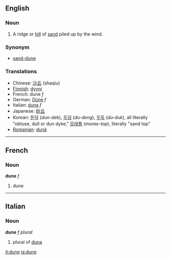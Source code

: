 ==English==
===Noun===

#A ridge or [[hill]] of [[sand]] piled up by the wind.

===Synonym===
*[[sand-dune]]

===Translations===
*Chinese: [[沙丘]] (shaqiu)
*[[Finnish]]: [[dyyni]]
*French: dune ''f''
*German: [[Düne]] ''f'' 
*Italian: [[duna]] ''f''
*Japanese: [[砂丘]]
*Korean: [[둔덕]] (''dun-dek''), [[두덩]] (''du-deng''), [[두둑]] (''du-duk''), all literally "obtuse, dull or dun dyke," [[모래톱]] (''morae-top''), literally "sand top"  
*[[Romanian]]: [[dună]]

----

==French==
===Noun===
'''dune''' ''f''

# dune

----

==Italian==
===Noun===
'''dune''' ''f plural''

# plural of [[duna]]

[[it:dune]]
[[ja:dune]]